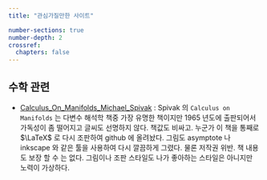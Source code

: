 ```yaml
---
title: "관심가질만한 사이트"

number-sections: true
number-depth: 2
crossref:
  chapters: false
---
```


## 수학 관련

- [Calculus_On_Manifolds_Michael_Spivak](https://github.com/zongpingding/Calculus_On_Manifolds_Michael_Spivak) : Spivak 의 `Calculus on Manifolds` 는 다변수 해석학 책중 가장 유명한 책이지만 1965 년도에 출판되어서 가독성이 좀 떨어지고 글씨도 선명하지 않다. 책값도 비싸고. 누군가 이 책을 통째로 $\LaTeX$ 로 다시 조판하여 github 에 올려놨다. 그림도 asymptote 나 inkscape 와 같은 툴을 사용하여 다시 깔끔하게 그렸다. 물론 저작권 위반. 책 내용도 보장 할 수 는 없다. 그림이나 조판 스타일도 나가 좋아하는 스타일은 아니지만 노력이 가상하다.


